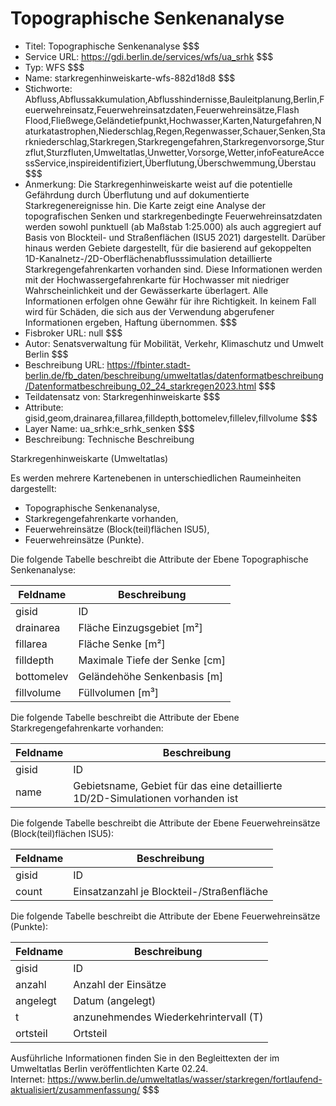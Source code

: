 # Topographische Senkenanalyse
- Titel: Topographische Senkenanalyse $$$
- Service URL: https://gdi.berlin.de/services/wfs/ua_srhk $$$
- Typ: WFS $$$
- Name: starkregenhinweiskarte-wfs-882d18d8 $$$
- Stichworte: Abfluss,Abflussakkumulation,Abflusshindernisse,Bauleitplanung,Berlin,Feuerwehreinsatz,Feuerwehreinsatzdaten,Feuerwehreinsätze,Flash Flood,Fließwege,Geländetiefpunkt,Hochwasser,Karten,Naturgefahren,Naturkatastrophen,Niederschlag,Regen,Regenwasser,Schauer,Senken,Starkniederschlag,Starkregen,Starkregengefahren,Starkregenvorsorge,Sturzflut,Sturzfluten,Umweltatlas,Unwetter,Vorsorge,Wetter,infoFeatureAccessService,inspireidentifiziert,Überflutung,Überschwemmung,Überstau $$$
- Anmerkung: Die Starkregenhinweiskarte weist auf die potentielle Gefährdung durch Überflutung und auf dokumentierte Starkregenereignisse hin. Die Karte zeigt eine Analyse der topografischen Senken und starkregenbedingte Feuerwehreinsatzdaten werden sowohl punktuell (ab Maßstab 1:25.000) als auch aggregiert auf Basis von Blockteil- und Straßenflächen (ISU5 2021) dargestellt. Darüber hinaus werden Gebiete dargestellt, für die basierend auf gekoppelten 1D-Kanalnetz-/2D-Oberflächenabflusssimulation detaillierte Starkregengefahrenkarten vorhanden sind. Diese Informationen werden mit der Hochwassergefahrenkarte für Hochwasser mit niedriger Wahrscheinlichkeit und der Gewässerkarte überlagert.
Alle Informationen erfolgen ohne Gewähr für ihre Richtigkeit. In keinem Fall wird für Schäden, die sich aus der Verwendung abgerufener Informationen ergeben, Haftung übernommen. $$$
- Fisbroker URL: null $$$
- Autor: Senatsverwaltung für Mobilität, Verkehr, Klimaschutz und Umwelt Berlin $$$
- Beschreibung URL: https://fbinter.stadt-berlin.de/fb_daten/beschreibung/umweltatlas/datenformatbeschreibung/Datenformatbeschreibung_02_24_starkregen2023.html $$$
- Teildatensatz von: Starkregenhinweiskarte $$$
- Attribute: gisid,geom,drainarea,fillarea,filldepth,bottomelev,fillelev,fillvolume $$$
- Layer Name: ua_srhk:e_srhk_senken $$$
- Beschreibung: Technische Beschreibung 

Starkregenhinweiskarte (Umweltatlas)

Es werden mehrere Kartenebenen in unterschiedlichen Raumeinheiten dargestellt:

* Topographische Senkenanalyse,
* Starkregengefahrenkarte vorhanden,
* Feuerwehreinsätze (Block(teil)flächen ISU5),
* Feuerwehreinsätze (Punkte).

Die folgende Tabelle beschreibt die Attribute der Ebene Topographische Senkenanalyse:

| **Feldname** | **Beschreibung**                |
| ------------ | ------------------------------- |
| gisid        | ID                              |
| drainarea    | Fläche Einzugsgebiet \[m²\]     |
| fillarea     | Fläche Senke \[m²\]             |
| filldepth    | Maximale Tiefe der Senke \[cm\] |
| bottomelev   | Geländehöhe Senkenbasis \[m\]   |
| fillvolume   | Füllvolumen \[m³\]              |

Die folgende Tabelle beschreibt die Attribute der Ebene Starkregengefahrenkarte vorhanden:

| **Feldname** | **Beschreibung**                                                               |
| ------------ | ------------------------------------------------------------------------------ |
| gisid        | ID                                                                             |
| name         | Gebietsname, Gebiet für das eine detaillierte 1D/2D-Simulationen vorhanden ist |

Die folgende Tabelle beschreibt die Attribute der Ebene Feuerwehreinsätze (Block(teil)flächen ISU5):

| **Feldname** | **Beschreibung**                          |
| ------------ | ----------------------------------------- |
| gisid        | ID                                        |
| count        | Einsatzanzahl je Blockteil-/Straßenfläche |

Die folgende Tabelle beschreibt die Attribute der Ebene Feuerwehreinsätze (Punkte):

| **Feldname** | **Beschreibung**                      |
| ------------ | ------------------------------------- |
| gisid        | ID                                    |
| anzahl       | Anzahl der Einsätze                   |
| angelegt     | Datum (angelegt)                      |
| t            | anzunehmendes Wiederkehrintervall (T) |
| ortsteil     | Ortsteil                              |

Ausführliche Informationen finden Sie in den Begleittexten der im Umweltatlas Berlin veröffentlichten Karte 02.24.  
Internet: https://www.berlin.de/umweltatlas/wasser/starkregen/fortlaufend-aktualisiert/zusammenfassung/ $$$
